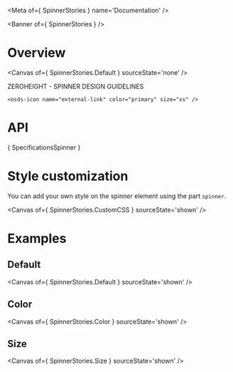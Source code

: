 
<Meta of={ SpinnerStories } name='Documentation' />

<Banner of={ SpinnerStories } />

# Overview

<Canvas of={ SpinnerStories.Default } sourceState='none' />

<div>
  <osds-button color="primary" variant="ghost" href="https://zeroheight.com/6fc8a63f7/p/9017bb-spinner/b/40a887" target="_blank">
    ZEROHEIGHT - SPINNER DESIGN GUIDELINES  

    <osds-icon name="external-link" color="primary" size="xs" />
  </osds-button>
</div>

# API

<Markdown>{ SpecificationsSpinner }</Markdown>


# Style customization

You can add your own style on the spinner element using the part `spinner`.

<Canvas of={ SpinnerStories.CustomCSS } sourceState='shown' />

# Examples
## Default

<Canvas of={ SpinnerStories.Default } sourceState='shown' />

## Color

<Canvas of={ SpinnerStories.Color } sourceState='shown' />

## Size

<Canvas of={ SpinnerStories.Size } sourceState='shown' />
